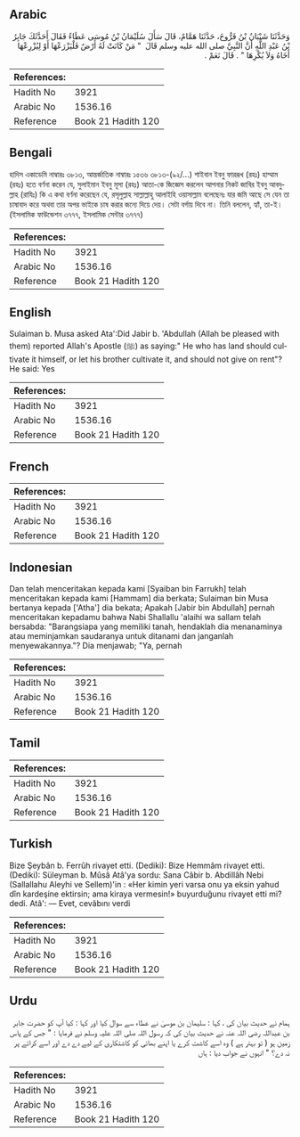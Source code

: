 ## Arabic


<div dir="rtl" lang="ar" style={{fontSize:'larger',backgroundColor:'#f8f9fa',padding:20}}>
وَحَدَّثَنَا شَيْبَانُ بْنُ فَرُّوخَ، حَدَّثَنَا هَمَّامٌ، قَالَ سَأَلَ سُلَيْمَانُ بْنُ مُوسَى عَطَاءً فَقَالَ أَحَدَّثَكَ جَابِرُ بْنُ عَبْدِ اللَّهِ أَنَّ النَّبِيَّ صلى الله عليه وسلم قَالَ ‏ "‏ مَنْ كَانَتْ لَهُ أَرْضٌ فَلْيَزْرَعْهَا أَوْ لِيُزْرِعْهَا أَخَاهُ وَلاَ يُكْرِهَا ‏"‏ ‏.‏ قَالَ نَعَمْ ‏.‏
</div>
<div style={{backgroundColor:'#f8f9fa',padding:20, marginBottom: 10}}><table> <thead> <tr> <th>References:</th> <th></th> </tr> </thead> <tbody><tr><td>Hadith No</td><td>3921</td></tr><tr><td>Arabic No</td><td>1536.16</td></tr><tr><td>Reference</td><td>Book 21 Hadith 120</td></tr></tbody></table></div>

## Bengali


<div dir="ltr" lang="bn" style={{fontSize:'larger',backgroundColor:'#f8f9fa',padding:20}}>
হাদিস একাডেমি নাম্বারঃ ৩৮১৩, আন্তর্জাতিক নাম্বারঃ ১৫৩৬ ৩৮১৩-(৯২/...) শাইবান ইবনু ফাররূখ (রহঃ) হাম্মাম (রহঃ) হতে বর্ণনা করেন যে, সুলাইমান ইবনু মূসা (রহঃ) আতা-কে জিজ্ঞেস করলেন আপনার নিকট জাবির ইবনু আবদুল্লাহ (রাযিঃ) কি এ কথা বর্ণনা করেছেন যে, রসূলুল্লাহ সাল্লাল্লাহু আলাইহি ওয়াসাল্লাম বলেছেনঃ যার জমি আছে সে যেন তা চাষাবাদ করে অথবা তার অপর ভাইকে চাষ করার জন্যে দিয়ে দেয়। সেটা বর্গায় দিবে না। তিনি বললেন, হ্যাঁ, তা-ই। (ইসলামিক ফাউন্ডেশন ৩৭৭৭, ইসলামিক সেন্টার ৩৭৭৭)
</div>
<div style={{backgroundColor:'#f8f9fa',padding:20, marginBottom: 10}}><table> <thead> <tr> <th>References:</th> <th></th> </tr> </thead> <tbody><tr><td>Hadith No</td><td>3921</td></tr><tr><td>Arabic No</td><td>1536.16</td></tr><tr><td>Reference</td><td>Book 21 Hadith 120</td></tr></tbody></table></div>

## English


<div dir="ltr" lang="en" style={{fontSize:'larger',backgroundColor:'#f8f9fa',padding:20}}>
Sulaiman b. Musa asked Ata':Did Jabir b. 'Abdullah (Allah be pleased with them) reported Allah's Apostle (ﷺ) as saying:" He who has land should cultivate it himself, or let his brother cultivate it, and should not give on rent"? He said: Yes
</div>
<div style={{backgroundColor:'#f8f9fa',padding:20, marginBottom: 10}}><table> <thead> <tr> <th>References:</th> <th></th> </tr> </thead> <tbody><tr><td>Hadith No</td><td>3921</td></tr><tr><td>Arabic No</td><td>1536.16</td></tr><tr><td>Reference</td><td>Book 21 Hadith 120</td></tr></tbody></table></div>

## French


<div dir="ltr" lang="fr" style={{fontSize:'larger',backgroundColor:'#f8f9fa',padding:20}}>

</div>
<div style={{backgroundColor:'#f8f9fa',padding:20, marginBottom: 10}}><table> <thead> <tr> <th>References:</th> <th></th> </tr> </thead> <tbody><tr><td>Hadith No</td><td>3921</td></tr><tr><td>Arabic No</td><td>1536.16</td></tr><tr><td>Reference</td><td>Book 21 Hadith 120</td></tr></tbody></table></div>

## Indonesian


<div dir="ltr" lang="id" style={{fontSize:'larger',backgroundColor:'#f8f9fa',padding:20}}>
Dan telah menceritakan kepada kami [Syaiban bin Farrukh] telah menceritakan kepada kami [Hammam] dia berkata; Sulaiman bin Musa bertanya kepada ['Atha'] dia bekata; Apakah [Jabir bin Abdullah] pernah menceritakan kepadamu bahwa Nabi Shallallu 'alaihi wa sallam telah bersabda: "Barangsiapa yang memiliki tanah, hendaklah dia menanaminya atau meminjamkan saudaranya untuk ditanami dan janganlah menyewakannya."? Dia menjawab; "Ya, pernah
</div>
<div style={{backgroundColor:'#f8f9fa',padding:20, marginBottom: 10}}><table> <thead> <tr> <th>References:</th> <th></th> </tr> </thead> <tbody><tr><td>Hadith No</td><td>3921</td></tr><tr><td>Arabic No</td><td>1536.16</td></tr><tr><td>Reference</td><td>Book 21 Hadith 120</td></tr></tbody></table></div>

## Tamil


<div dir="ltr" lang="ta" style={{fontSize:'larger',backgroundColor:'#f8f9fa',padding:20}}>

</div>
<div style={{backgroundColor:'#f8f9fa',padding:20, marginBottom: 10}}><table> <thead> <tr> <th>References:</th> <th></th> </tr> </thead> <tbody><tr><td>Hadith No</td><td>3921</td></tr><tr><td>Arabic No</td><td>1536.16</td></tr><tr><td>Reference</td><td>Book 21 Hadith 120</td></tr></tbody></table></div>

## Turkish


<div dir="ltr" lang="tr" style={{fontSize:'larger',backgroundColor:'#f8f9fa',padding:20}}>
Bize Şeybân b. Ferrûh rivayet etti. (Dediki): Bize Hemmâm rivayet etti. (Dediki): Süleyman b. Mûsâ Atâ'ya sordu: Sana Câbir b. Abdillâh Nebi (Sallallahu Aleyhi ve Sellem)'in : «Her kimin yeri varsa onu ya eksin yahud dîn kardeşine ektirsin; ama kiraya vermesin!» buyurduğunu rivayet etti mi? dedi. Atâ': — Evet, cevâbını verdi
</div>
<div style={{backgroundColor:'#f8f9fa',padding:20, marginBottom: 10}}><table> <thead> <tr> <th>References:</th> <th></th> </tr> </thead> <tbody><tr><td>Hadith No</td><td>3921</td></tr><tr><td>Arabic No</td><td>1536.16</td></tr><tr><td>Reference</td><td>Book 21 Hadith 120</td></tr></tbody></table></div>

## Urdu


<div dir="rtl" lang="ur" style={{fontSize:'larger',backgroundColor:'#f8f9fa',padding:20}}>
ہمام نے حدیث بیان کی ، کہا : سلیمان بن موسیٰ نے عطاء سے سوال کیا اور کہا : کیا آپ کو حضرت جابر بن عبداللہ رضی اللہ عنہ نے حدیث بیان کی کہ رسول اللہ صلی اللہ علیہ وسلم نے فرمایا : " جس کے پاس زمین ہو ( تو بہتر ہے ) وہ اسے کاشت کرے یا اپنے بھائی کو کاشتکاری کے لیے دے دے اور اسے کرائے پر نہ دے؟ " انہوں نے جواب دیا : ہاں
</div>
<div style={{backgroundColor:'#f8f9fa',padding:20, marginBottom: 10}}><table> <thead> <tr> <th>References:</th> <th></th> </tr> </thead> <tbody><tr><td>Hadith No</td><td>3921</td></tr><tr><td>Arabic No</td><td>1536.16</td></tr><tr><td>Reference</td><td>Book 21 Hadith 120</td></tr></tbody></table></div>